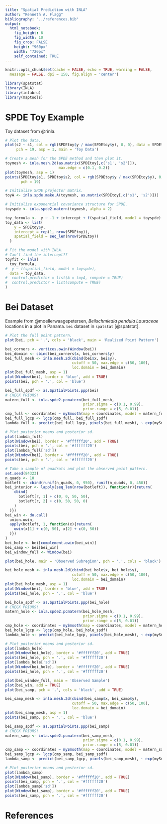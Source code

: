 ```yaml
---
title: "Spatial Prediction with INLA"
author: "Kenneth A. Flagg"
bibliography: "../references.bib"
output:
  html_notebook:
    fig_height: 6
    fig_width: 10
    fig_crop: FALSE
    height: "960px"
    width: "720px"
    self_contained: TRUE
---
```



```r
knitr::opts_chunk$set(cache = FALSE, echo = TRUE, warning = FALSE,
  message = FALSE, dpi = 150, fig.align = 'center')
```

```r
library(spatstat)
library(INLA)
library(inlabru)
library(maptools)
```


# SPDE Toy Example

Toy dataset from @rinla.

```r
# Plot the data.
plot(s2 ~ s1, col = rgb(SPDEtoy$y / max(SPDEtoy$y), 0, 0), data = SPDEtoy,
     pch = 19, asp = 1, main = 'Toy Data')
```

```r
# Create a mesh for the SPDE method and then plot it.
toymesh <- inla.mesh.2d(as.matrix(SPDEtoy[,c('s1', 's2')]),
                        max.edge = c(0.1, 0.2))
plot(toymesh, asp = 1)
points(SPDEtoy$s1, SPDEtoy$s2, col = rgb(SPDEtoy$y / max(SPDEtoy$y), 0, 0, 0.5),
       pch = 19)
```

```r
# Initialize SPDE projector matrix.
toyA <- inla.spde.make.A(toymesh, as.matrix(SPDEtoy[,c('s1', 's2')]))

# Initialize exponential covariance structure for SPDE.
toyspde <- inla.spde2.matern(toymesh, alpha = 2)

toy_formula <-  y ~ -1 + intercept + f(spatial_field, model = toyspde)
toy_data <- list(
    y = SPDEtoy$y,
    intercept = rep(1, nrow(SPDEtoy)),
    spatial_field = seq_len(nrow(SPDEtoy))
  )

# Fit the model with INLA.
# Can't find the intercept??
toyfit <- inla(
  toy_formula,
#  y ~ f(spatial_field, model = toyspde),
  data = toy_data,
#  control.predictor = list(A = toyA, compute = TRUE)
#  control.predictor = list(compute = TRUE)
)
```


# Bei Dataset

Example from @moellerwaagepetersen, _Beilschmiedia pendula Lauraceae_ locations
in a plot in Panama. `bei` dataset in `spatstat` [@spatstat].

```r
# Plot the full point pattern.
plot(bei, pch = '.', cols = 'black', main = 'Realized Point Pattern')
```

```r
bei_corners <- vertices.owin(Window(bei))
bei_domain <- cbind(bei_corners$x, bei_corners$y)
bei_full_mesh <- inla.mesh.2d(cbind(bei$x, bei$y),
                              cutoff = 50, max.edge = c(50, 100),
                              loc.domain = bei_domain)
plot(bei_full_mesh, asp = 1)
plot(Window(bei), border = 'blue', add = TRUE)
points(bei, pch = '.', col = 'blue')
```

```r
bei_full_spdf <- as.SpatialPoints.ppp(bei)
# CHECK PRIORS!
matern_full <- inla.spde2.pcmatern(bei_full_mesh,
                                   prior.sigma = c(0.1, 0.99),
                                   prior.range = c(5, 0.01))
cmp_full <- coordinates ~ mySmooth(map = coordinates, model = matern_full) + Intercept
bei_full_lgcp <- lgcp(cmp_full, bei_full_spdf)
lambda_full <- predict(bei_full_lgcp, pixels(bei_full_mesh), ~ exp(mySmooth + Intercept))

# Plot posterior means and posterior sd.
plot(lambda_full)
plot(Window(bei), border = '#ffffff20', add = TRUE)
points(bei, pch = '.', col = '#ffffff20')
plot(lambda_full['sd'])
plot(Window(bei), border = '#ffffff20', add = TRUE)
points(bei, pch = '.', col = '#ffffff20')
```

```r
# Take a sample of quadrats and plot the observed point pattern.
set.seed(84323)
n_quads <- 10
botleft <- cbind(runif(n_quads, 0, 950), runif(n_quads, 0, 450))
bei_interior <- lapply(seq_len(nrow(botleft)), function(r){return(
    cbind(
      botleft[r, 1] + c(0, 0, 50, 50),
      botleft[r, 2] + c(0, 50, 50, 0)
    )
  )})
bei_win <- do.call(
  union.owin,
  apply(botleft, 1, function(x){return(
    owin(x[1] + c(0, 50), x[2] + c(0, 50))
  )})
)
bei_hole <- bei[complement.owin(bei_win)]
bei_samp <- bei[bei_win]
bei_window_full <- Window(bei)

plot(bei_hole, main = 'Observed Subregion', pch = '.', cols = 'black')
```

```r
bei_hole_mesh <- inla.mesh.2d(cbind(bei_hole$x, bei_hole$y),
                              cutoff = 50, max.edge = c(50, 100),
                              loc.domain = bei_domain)
plot(bei_hole_mesh, asp = 1)
plot(Window(bei), border = 'blue', add = TRUE)
points(bei_hole, pch = '.', col = 'blue')
```

```r
bei_hole_spdf <- as.SpatialPoints.ppp(bei_hole)
# CHECK PRIORS!
matern_hole <- inla.spde2.pcmatern(bei_hole_mesh,
                                   prior.sigma = c(0.1, 0.99),
                                   prior.range = c(5, 0.01))
cmp_hole <- coordinates ~ mySmooth(map = coordinates, model = matern_hole) + Intercept
bei_hole_lgcp <- lgcp(cmp_hole, bei_hole_spdf)
lambda_hole <- predict(bei_hole_lgcp, pixels(bei_hole_mesh), ~ exp(mySmooth + Intercept))

# Plot posterior means and posterior sd.
plot(lambda_hole)
plot(Window(bei_hole), border = '#ffffff20', add = TRUE)
points(bei_hole, pch = '.', col = '#ffffff20')
plot(lambda_hole['sd'])
plot(Window(bei_hole), border = '#ffffff20', add = TRUE)
points(bei_hole, pch = '.', col = '#ffffff20')
```

```r
plot(bei_window_full, main = 'Observed Sample')
plot(bei_win, add = TRUE)
plot(bei_samp, pch = '.', cols = 'black', add = TRUE)
```

```r
bei_samp_mesh <- inla.mesh.2d(cbind(bei_samp$x, bei_samp$y),
                              cutoff = 50, max.edge = c(50, 100),
                              loc.domain = bei_domain)
plot(bei_samp_mesh, asp = 1)
points(bei_samp, pch = '.', col = 'blue')
```

```r
bei_samp_spdf <- as.SpatialPoints.ppp(bei_samp)
# CHECK PRIORS!
matern_samp <- inla.spde2.pcmatern(bei_samp_mesh,
                                   prior.sigma = c(0.1, 0.99),
                                   prior.range = c(5, 0.01))
cmp_samp <- coordinates ~ mySmooth(map = coordinates, model = matern_samp) + Intercept
bei_samp_lgcp <- lgcp(cmp_samp, bei_samp_spdf)
lambda_samp <- predict(bei_samp_lgcp, pixels(bei_samp_mesh), ~ exp(mySmooth + Intercept))

# Plot posterior means and posterior sd.
plot(lambda_samp)
plot(Window(bei_samp), border = '#ffffff20', add = TRUE)
points(bei_samp, pch = '.', col = '#ffffff20')
plot(lambda_samp['sd'])
plot(Window(bei_samp), border = '#ffffff20', add = TRUE)
points(bei_samp, pch = '.', col = '#ffffff20')
```


# References

